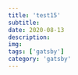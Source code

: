 ---
title: 'test15'
subtitle: 
date: 2020-08-13
description: 
img: 
tags: ['gatsby']
category: 'gatsby'
---

<lorem />